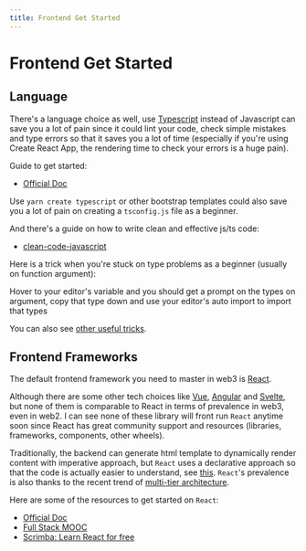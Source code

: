 ```yaml
---
title: Frontend Get Started
---
```


# Frontend Get Started

## Language

There's a language choice as well, use
[Typescript](https://www.typescriptlang.org/) instead of Javascript can save you
a lot of pain since it could lint your code, check simple mistakes and type
errors so that it saves you a lot of time (especially if you're using Create
React App, the rendering time to check your errors is a huge pain).

Guide to get started:

- [Official Doc](https://www.typescriptlang.org/docs/)

Use `yarn create typescript` or other bootstrap templates could also save you a
lot of pain on creating a `tsconfig.js` file as a beginner.

And there's a guide on how to write clean and effective js/ts code:

- [clean-code-javascript](https://github.com/ryanmcdermott/clean-code-javascript)

Here is a trick when you're stuck on type problems as a beginner (usually on
function argument):

Hover to your editor's variable and you should get a prompt on the types on
argument, copy that type down and use your editor's auto import to import that
types

You can also see
[other useful tricks](https://ahmedrebai.medium.com/typescript-tips-and-tricks-with-typescript-for-angular-developers-ea000f50550c).

## Frontend Frameworks

The default frontend framework you need to master in web3 is
[React](https://github.com/facebook/react).

Although there are some other tech choices like [Vue](https://vuejs.org/),
[Angular](https://github.com/angular/angular) and [Svelte](https://svelte.dev/),
but none of them is comparable to React in terms of prevalence in web3, even in
web2. I can see none of these library will front run `React` anytime soon since
React has great community support and resources (libraries, frameworks,
components, other wheels).

Traditionally, the backend can generate html template to dynamically render
content with imperative approach, but `React` uses a declarative approach so
that the code is actually easier to understand, see
[this](https://stackoverflow.com/questions/33655534/difference-between-declarative-and-imperative-in-react-js).
`React`'s prevalence is also thanks to the recent trend of
[multi-tier architecture](https://www.guru99.com/n-tier-architecture-system-concepts-tips.html).

Here are some of the resources to get started on `React`:

- [Official Doc](https://reactjs.org/docs/getting-started.html)
- [Full Stack MOOC](https://fullstackopen.com/en/)
- [Scrimba: Learn React for free](https://scrimba.com/learn/learnreact)
